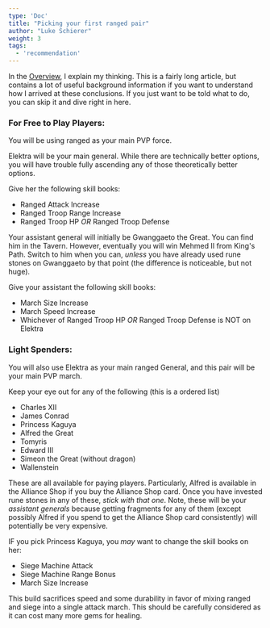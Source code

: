 ```yaml
---
type: 'Doc'
title: "Picking your first ranged pair"
author: "Luke Schierer"
weight: 3
tags: 
  - 'recommendation'
---
```


In the [Overview][], I explain my thinking.  This is a fairly long article, but
contains a lot of useful background information if you want to understand how I
arrived at these conclusions. If you just want to be told what to do, you can
skip it and dive right in here. 

[Overview]: <overview>

### For Free to Play Players:

You will be using ranged as your main PVP force.

Elektra will be your main general.  While there are technically better options,
you will have trouble fully ascending any of those theoretically better
options.

Give her the following skill books:
* Ranged Attack Increase
* Ranged Troop Range Increase
* Ranged Troop HP *OR* Ranged Troop Defense

Your assistant general will initially be Gwanggaeto the Great.  You can find
him in the Tavern.  However, eventually you will win Mehmed II from King's
Path.  Switch to him when you can, *unless* you have already used rune stones
on Gwanggaeto by that point (the difference is noticeable, but not huge).

Give your assistant the following skill books:
* March Size Increase
* March Speed Increase
* Whichever of Ranged Troop HP *OR* Ranged Troop Defense is NOT on Elektra

### Light Spenders:

You will also use Elektra as your main ranged General, and this pair will be
your main PVP march.

Keep your eye out for any of the following (this is a ordered list)

* Charles XII 
* James Conrad
* Princess Kaguya
* Alfred the Great
* Tomyris
* Edward III 
* Simeon the Great (without dragon)
* Wallenstein

These are all available for paying players. Particularly, Alfred is available
in the Alliance Shop if you buy the Alliance Shop card.  Once you have invested
rune stones in any of these, *stick with that one*.  Note, these will be your
*assistant generals* because getting fragments for any of them (except possibly
Alfred if you spend to get the Alliance Shop card consistently) will
potentially be very expensive.

IF you pick Princess Kaguya, you *may* want to change the skill books on her:
* Siege Machine Attack
* Siege Machine Range Bonus
* March Size Increase

This build sacrifices speed and some durability in favor of mixing ranged and
siege into a single attack march.  This should be carefully considered as it
can cost many more gems for healing.

